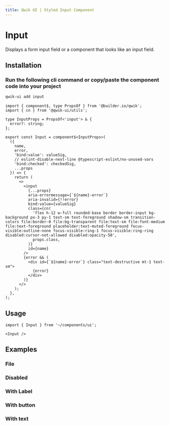 ```yaml
---
title: Qwik UI | Styled Input Component
---
```



<StatusBanner status={statusByComponent.styled.Input} />

# Input

Displays a form input field or a component that looks like an input field.

<Showcase name="hero" />

## Installation

### Run the following cli command or copy/paste the component code into your project

```sh
qwik-ui add input
```

```tsx
import { component$, type PropsOf } from '@builder.io/qwik';
import { cn } from '@qwik-ui/utils';

type InputProps = PropsOf<'input'> & {
  error?: string;
};

export const Input = component$<InputProps>(
  ({
    name,
    error,
    'bind:value': valueSig,
    // eslint-disable-next-line @typescript-eslint/no-unused-vars
    'bind:checked': checkedSig,
    ...props
  }) => {
    return (
      <>
        <input
          {...props}
          aria-errormessage={`${name}-error`}
          aria-invalid={!!error}
          bind:value={valueSig}
          class={cn(
            'flex h-12 w-full rounded-base border border-input bg-background px-3 py-1 text-sm text-foreground shadow-sm transition-colors file:border-0 file:bg-transparent file:text-sm file:font-medium file:text-foreground placeholder:text-muted-foreground focus-visible:outline-none focus-visible:ring-1 focus-visible:ring-ring disabled:cursor-not-allowed disabled:opacity-50',
            props.class,
          )}
          id={name}
        />
        {error && (
          <div id={`${name}-error`} class="text-destructive mt-1 text-sm">
            {error}
          </div>
        )}
      </>
    );
  },
);
```

## Usage

```tsx
import { Input } from '~/components/ui';
```

```tsx
<Input />
```

## Examples

### File

<Showcase name="file" vertical />

### Disabled

<Showcase name="disabled" vertical />

### With Label

<Showcase name="with-label" vertical />

### With button

<Showcase name="with-button" vertical />

### With text

<Showcase name="with-text" vertical />
